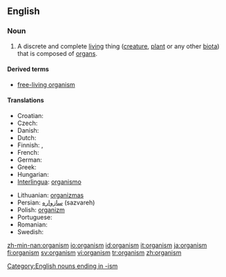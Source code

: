 ==English==

===Noun===
{{en-noun}}

# {{biology}} A discrete and complete [[living]] thing ([[creature]], [[plant]] or any other [[biota]]) that is composed of [[organ]]s.

====Derived terms====
*[[free-living organism]]

====Translations====
{{trans-top|living thing}}
* Croatian: {{t-|hr|organizam|m}}
* Czech: {{t+|cs|organizmus|m}}
* Danish: {{t-|da|organisme|c}}
* Dutch: {{t+|nl|organisme|n}}
* Finnish: {{t+|fi|eliö}}, {{t+|fi|organismi}}
* French: {{t+|fr|organisme|m}}
* German: {{t+|de|Organismus|m}}
* Greek: {{t|el|οργανισμός|m|tr=organismos|sc=Grek}}
* Hungarian: {{t+|hu|organizmus}}
* [[Interlingua]]: [[organismo]]
{{trans-mid}}
* Lithuanian: [[organizmas]] {{m}}
* Persian: [[سازواره]] (sazvareh)
* Polish: [[organizm]] {{m}}
* Portuguese: {{t+|pt|organismo|m}}
* Romanian: {{t-|ro|organism|n}}
* Swedish: {{t+|sv|organism|c}}
{{trans-bottom}}
[[Category:English nouns ending in -ism]]
[[zh-min-nan:organism]]
[[io:organism]]
[[id:organism]]
[[it:organism]]
[[ja:organism]]
[[fi:organism]]
[[sv:organism]]
[[vi:organism]]
[[tr:organism]]
[[zh:organism]]